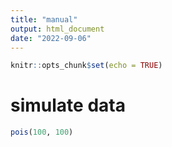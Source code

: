 ```yaml
---
title: "manual"
output: html_document
date: "2022-09-06"
---
```


```r
knitr::opts_chunk$set(echo = TRUE)
```

# simulate data
```r
pois(100, 100)
```

